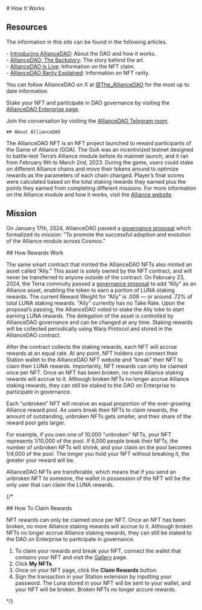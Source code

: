 
<div className={styles.content__wrapper}>
  # How It Works

<div className={styles.section}>
  
  ## Resources

  The information in this site can be found in the following articles. 

\- [Introducing AllianceDAO](https://medium.com/terra-money/introducing-alliancedao-84ab93501f3c): About the DAO and how it works.  
\- [AllianceDAO: The Backstory](https://medium.com/terra-money/alliancedao-the-backstory-15c4901f4f2d): The story behind the art.  
\- [AllianceDAO Is Live](https://medium.com/terra-money/alliancedao-is-live-47aea2cdfb79): Information on the NFT claim.  
\- [AllianceDAO Rarity Explained](https://www.notion.so/terra-money/AllianceDAO-NFT-Rarity-8703a27a9eb74844a71469936afba6b4?pvs=4): Information on NFT rarity.  

You can follow AllianceDAO on X at [@The_AllianceDAO](https://twitter.com/The_AllianceDAO) for the most up to date information. 

Stake your NFT and participate in DAO governance by visiting the [AllianceDAO Enterprise page](https://dao.enterprise.money/dao?address=terra1g0mfrpswewteaf9ky4rlj09wh5njp6u9xxk94uszplw4qz2f9mzq3k27fm). 

Join the conversation by visiting the [AllianceDAO Telegram room](https://t.me/The_AllianceDAO). 

</div>


  <div className={styles.section}>

    ## About AllianceDAO

The AllianceDAO NFT is an NFT project launched to reward participants of the Game of Alliance (GOA). The GoA was an incentivized testnet designed to battle-test Terra’s Alliance module before its mainnet launch, and it ran from February 9th to March 2nd, 2023. During the game, users could stake on different Alliance chains and move their tokens around to optimize rewards as the parameters of each chain changed. Player’s final scores were calculated based on the total staking rewards they earned plus the points they earned from completing different missions. For more information on the Alliance module and how it works, visit the [Alliance website](https://alliance.terra.money/).  

## Mission

On January 17th, 2024, AllianceDAO passed a [governance proposal](https://dao.enterprise.money/dao/proposal?address=terra1g0mfrpswewteaf9ky4rlj09wh5njp6u9xxk94uszplw4qz2f9mzq3k27fm&id=10) which formalized its mission: "To promote the successful adoption and evolution of the Alliance module across Cosmos." 

</div>

  <div className={styles.section}>
    ## How Rewards Work

The same smart contract that minted the AllianceDAO NFTs also minted an asset called “Ally.” This asset is solely owned by the NFT contract, and will never be transferred to anyone outside of the contract. On February 23, 2024, the Terra commuity passed a [governance proposal](https://station.terra.money/proposal/phoenix-1/4801) to add “Ally" as an Alliance asset, enabling the token to earn a portion of LUNA staking rewards. The current Reward Weight for “Ally” is .008 — or around .72% of total LUNA staking rewards. "Ally" currently has no Take Rate. Upon the proposal’s passing, the AllianceDAO voted to stake the Ally toke to start earning LUNA rewards. The delegation of the asset is controlled by AllianceDAO governance and can be changed at any time. Staking rewards will be collected periodically using Warp Protocol and stored in the AllianceDAO contract.

After the contract collects the staking rewards, each NFT will accrue rewards at an equal rate. At any point, NFT holders can connect their Station wallet to the AllianceDAO NFT website and “break” their NFT to claim their LUNA rewards. Importantly, NFT rewards can only be claimed once per NFT. Once an NFT has been broken, no more Alliance staking rewards will accrue to it. Although broken NFTs no longer accrue Alliance staking rewards, they can still be staked to the DAO on Enterprise to participate in governance.

Each “unbroken” NFT will receive an equal proportion of the ever-growing Alliance reward pool. As users break their NFTs to claim rewards, the amount of outstanding, unbroken NFTs gets smaller, and their share of the reward pool gets larger.

For example, if you own one of 10,000 “unbroken” NFTs, your NFT represents 1/10,000 of the pool. If 6,000 people break their NFTs, the number of unbroken NFTs will shrink, and your claim on the pool becomes 1/4,000 of the pool. The longer you hold your NFT without breaking it, the greater your reward will be.

AllianceDAO NFTs are transferable, which means that if you send an unbroken NFT to someone, the wallet in possession of the NFT will be the only user that can claim the LUNA rewards.


  </div>





  {/* <div className={styles.section}>
    ## How To Claim Rewards

NFT rewards can only be claimed once per NFT. Once an NFT has been broken, no more Alliance staking rewards will accrue to it. Although broken NFTs no longer accrue Alliance staking rewards, they can still be staked to the DAO on Enterprise to participate in governance. 

1. To claim your rewards and break your NFT, connect the wallet that contains your NFT and visit the [Gallery](http://dao.alliance.money/nft-gallery) page. 
2. Click **My NFTs**. 
3. Once on your NFT page, click the **Claim Rewards** button.
4. Sign the transaction in your Station extension by inputting your password. The Luna stored in your NFT will be sent to your wallet, and your NFT will be broken. Broken NFTs no longer accure rewards. 



</div> */}
<br />
<br />

</div>